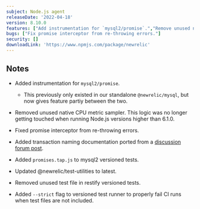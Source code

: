 ```yaml
---
subject: Node.js agent
releaseDate: '2022-04-18'
version: 8.10.0
features: ["Add instrumentation for `mysql2/promise`.","Remove unused native CPU metric sampler."]
bugs: ["Fix promise interceptor from re-throwing errors."]
security: []
downloadLink: 'https://www.npmjs.com/package/newrelic'
---
```


## Notes

* Added instrumentation for `mysql2/promise`.
   * This previously only existed in our standalone `@newrelic/mysql`, but now gives feature partiy between the two.

* Removed unused native CPU metric sampler. This logic was no longer getting touched when running Node.js versions higher than 6.1.0.

* Fixed promise interceptor from re-throwing errors.

* Added transaction naming documentation ported from a [discussion forum post](https://forum.newrelic.com/s/hubtopic/aAX8W0000008ZfxWAE/relic-solution-the-philosophy-of-naming-your-node-agent-transactions).

* Added `promises.tap.js` to mysql2 versioned tests.

* Updated @newrelic/test-utilities to latest.
 * Removed unused test file in restify versioned tests.
  * Added `--strict` flag to versioned test runner to properly fail CI runs when test files are not included.

